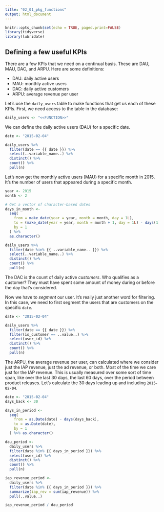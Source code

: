 ```yaml
---
title: "02_01_pkg_functions"
output: html_document
---
```


```r
knitr::opts_chunk$set(echo = TRUE, paged.print=FALSE)
library(tidyverse)
library(lubridate)
```

## Defining a few useful KPIs

There are a few KPIs that we need on a continual basis. These are DAU, MAU, DAC, and ARPU. Here are some definitions:

- DAU: daily active users
- MAU: monthly active users
- DAC: daily active customers
- ARPU: average revenue per user

Let's use the `daily_users` table to make functions that get us each of these KPIs. First, we need access to the table in the database:

```r
daily_users <- "<<FUNCTION>>"
```

We can define the daily active users (DAU) for a specific date.

```r

date <- "2015-02-04"

daily_users %>%
  filter(date == {{ date }}) %>%
  select(..variable_name..) %>%
  distinct() %>%
  count() %>%
  pull(n)
```

Let's now get the monthly active users (MAU) for a specific month in 2015. It's the number of users that appeared during a specific month.

```r

year <- 2015
month <- 2

# Get a vector of character-based dates
days_in_month <- 
  seq(
    from = make_date(year = year, month = month, day = 1L),
    to = (make_date(year = year, month = month + 1, day = 1L) - days(1)),
    by = 1
  ) %>%
  as.character()

daily_users %>%
  filter(date %in% {{ ..variable_name.. }}) %>%
  select(..variable_name..) %>%
  distinct() %>%
  count() %>%
  pull(n)
```

The DAC is the count of daily active *customers*. Who qualifies as a customer? They must have spent some amount of money during or before the day that's considered.

Now we have to *segment* our user. It's really just another word for filtering. In this case, we need to first segment the users that are customers on the specific `date`.

```r

date <- "2015-02-04"

daily_users %>%
  filter(date == {{ date }}) %>%
  filter(is_customer == ..value..) %>% 
  select(user_id) %>%
  distinct() %>%
  count() %>%
  pull(n)
```

The ARPU, the average revenue per user, can calculated where we consider just the IAP revenue, just the ad revenue, or both. Most of the time we care just for the IAP revenue. This is usually measured over some sort of time span, like over the last 30 days, the last 60 days, over the period between product releases. Let's calculate the 30 days leading up and including `2015-02-04`.

```r

date <- "2015-02-04"
days_back <- 30

days_in_period <- 
  seq(
    from = as.Date(date) - days(days_back),
    to = as.Date(date),
    by = 1
  ) %>% as.character()

dau_period <-
  daily_users %>%
  filter(date %in% {{ days_in_period }}) %>%
  select(user_id) %>%
  distinct() %>%
  count() %>%
  pull(n)

iap_revenue_period <-
  daily_users %>%
  filter(date %in% {{ days_in_period }}) %>%
  summarize(iap_rev = sum(iap_revenue)) %>%
  pull(..value..)

iap_revenue_period / dau_period
```

